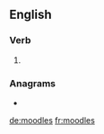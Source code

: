 ==English==

===Verb===
{{head|en|verb form}}

# {{en-third-person singular of|moodle}}

===Anagrams===
* {{l|en|sloomed}}

[[de:moodles]]
[[fr:moodles]]